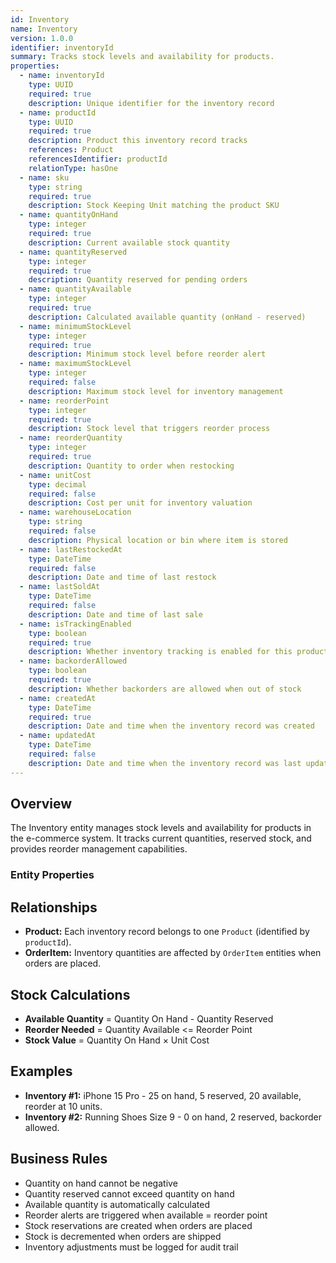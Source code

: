 ```yaml
---
id: Inventory
name: Inventory
version: 1.0.0
identifier: inventoryId
summary: Tracks stock levels and availability for products.
properties:
  - name: inventoryId
    type: UUID
    required: true
    description: Unique identifier for the inventory record
  - name: productId
    type: UUID
    required: true
    description: Product this inventory record tracks
    references: Product
    referencesIdentifier: productId
    relationType: hasOne
  - name: sku
    type: string
    required: true
    description: Stock Keeping Unit matching the product SKU
  - name: quantityOnHand
    type: integer
    required: true
    description: Current available stock quantity
  - name: quantityReserved
    type: integer
    required: true
    description: Quantity reserved for pending orders
  - name: quantityAvailable
    type: integer
    required: true
    description: Calculated available quantity (onHand - reserved)
  - name: minimumStockLevel
    type: integer
    required: true
    description: Minimum stock level before reorder alert
  - name: maximumStockLevel
    type: integer
    required: false
    description: Maximum stock level for inventory management
  - name: reorderPoint
    type: integer
    required: true
    description: Stock level that triggers reorder process
  - name: reorderQuantity
    type: integer
    required: true
    description: Quantity to order when restocking
  - name: unitCost
    type: decimal
    required: false
    description: Cost per unit for inventory valuation
  - name: warehouseLocation
    type: string
    required: false
    description: Physical location or bin where item is stored
  - name: lastRestockedAt
    type: DateTime
    required: false
    description: Date and time of last restock
  - name: lastSoldAt
    type: DateTime
    required: false
    description: Date and time of last sale
  - name: isTrackingEnabled
    type: boolean
    required: true
    description: Whether inventory tracking is enabled for this product
  - name: backorderAllowed
    type: boolean
    required: true
    description: Whether backorders are allowed when out of stock
  - name: createdAt
    type: DateTime
    required: true
    description: Date and time when the inventory record was created
  - name: updatedAt
    type: DateTime
    required: false
    description: Date and time when the inventory record was last updated
---
```


## Overview

The Inventory entity manages stock levels and availability for products in the e-commerce system. It tracks current quantities, reserved stock, and provides reorder management capabilities.

### Entity Properties
<EntityPropertiesTable />

## Relationships

* **Product:** Each inventory record belongs to one `Product` (identified by `productId`).
* **OrderItem:** Inventory quantities are affected by `OrderItem` entities when orders are placed.

## Stock Calculations

* **Available Quantity** = Quantity On Hand - Quantity Reserved
* **Reorder Needed** = Quantity Available &lt;= Reorder Point
* **Stock Value** = Quantity On Hand × Unit Cost

## Examples

* **Inventory #1:** iPhone 15 Pro - 25 on hand, 5 reserved, 20 available, reorder at 10 units.
* **Inventory #2:** Running Shoes Size 9 - 0 on hand, 2 reserved, backorder allowed.

## Business Rules

* Quantity on hand cannot be negative
* Quantity reserved cannot exceed quantity on hand
* Available quantity is automatically calculated
* Reorder alerts are triggered when available = reorder point
* Stock reservations are created when orders are placed
* Stock is decremented when orders are shipped
* Inventory adjustments must be logged for audit trail